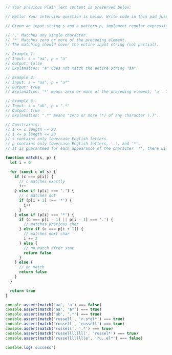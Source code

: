 ```javascript
// Your previous Plain Text content is preserved below:

// Hello! Your interview question is below. Write code in this pad just like you would normally – your AI Interviewer will be able to see it.

// Given an input string s and a pattern p, implement regular expression matching with support for '.' and '*' where:

// '.' Matches any single character.
// '*' Matches zero or more of the preceding element.
// The matching should cover the entire input string (not partial).

// Example 1:
// Input: s = "aa", p = "a"
// Output: false
// Explanation: "a" does not match the entire string "aa".

// Example 2:
// Input: s = "aa", p = "a*"
// Output: true
// Explanation: '*' means zero or more of the preceding element, 'a'. Therefore, by repeating 'a' once, it becomes "aa".

// Example 3:
// Input: s = "ab", p = ".*"
// Output: true
// Explanation: ".*" means "zero or more (*) of any character (.)".

// Constraints:
// 1 <= s.length <= 20
// 1 <= p.length <= 20
// s contains only lowercase English letters.
// p contains only lowercase English letters, '.', and '*'.
// It is guaranteed for each appearance of the character '*', there will be a previous valid character to match.

function match(s, p) {
  let i = 0

  for (const c of s) {
    if (c === p[i]) {
      // c matches exactly
      i++
    } else if (p[i] === '.') {
      // c matches dot
      if (p[i + 1] !== '*') {
        i++
      }
    } else if (p[i] === '*') {
      if (c === p[i - 1] || p[i - 1] === '.') {
        // matches previous char
      } else if (c === p[i + 1]) {
        // matches next char
        i += 2
      } else {
        // no match after star
        return false
      }
    } else {
      // no match
      return false
    }
  }

  return true
}

console.assert(match('aa', 'a') === false)
console.assert(match('aa', 'a*') === true)
console.assert(match('ab', '.*') === true)
console.assert(match('russell', 'r.s*el*') === true)
console.assert(match('russell', 'russell') === true)
console.assert(match('russell', '.*') === true)
console.assert(match('russellllllll', 'russel*') === true)
console.assert(match('russelllllllle', 'ru..el*') === false)

console.log('success')
```

